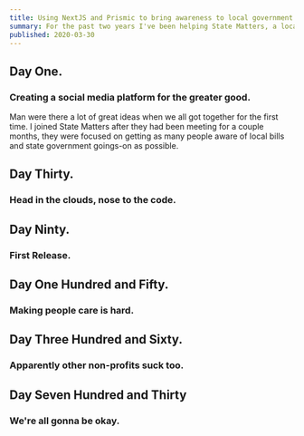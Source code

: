 ```yaml
---
title: Using NextJS and Prismic to bring awareness to local government.
summary: For the past two years I've been helping State Matters, a local non-profit focused on increasing awareness of state and local government. Here are the tools we used and our mental models while building on a shoe string budget.
published: 2020-03-30
---
```


## Day One.

### Creating a social media platform for the greater good.

Man were there a lot of great ideas when we all got together for the first time. I joined State Matters after they had been meeting for a couple months, they were focused on getting as many people aware of local bills and state government goings-on as possible.

## Day Thirty.

### Head in the clouds, nose to the code.

## Day Ninty.

### First Release.

## Day One Hundred and Fifty.

### Making people care is hard.

## Day Three Hundred and Sixty.

### Apparently other non-profits suck too.

## Day Seven Hundred and Thirty

### We're all gonna be okay.
